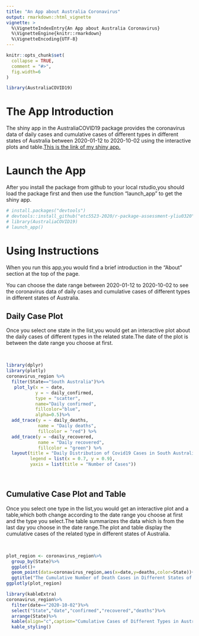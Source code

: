 ```yaml
---
title: "An App about Australia Coronavirus"
output: rmarkdown::html_vignette
vignette: >
  %\VignetteIndexEntry{An App about Australia Coronavirus}
  %\VignetteEngine{knitr::rmarkdown}
  %\VignetteEncoding{UTF-8}
---
```


```r
knitr::opts_chunk$set(
  collapse = TRUE,
  comment = "#>",
  fig.width=6
)
```

```r
library(AustraliaCOVID19)
```

# The App Introduction

The shiny app in the AustraliaCOVID19 package provides the coronavirus data of daily cases and cumulative cases of different types in different states of Australia between 2020-01-12 to 2020-10-02 using the interactive plots and table.[This is the link of my shiny app.](https://yiwen-liu.shinyapps.io/app_about_coronavirus/)

# Launch the App

After you install the package from github to your local rstudio,you should load the package first and then use the function "launch_app" to get the shiny app.

```r
# install.packages("devtools")
# devtools::install_github("etc5523-2020/r-package-assessment-yliu0320")
# library(AustraliaCOVID19)
# launch_app()
```

# Using Instructions

When you run this app,you would find a brief introduction in the "About" section at the top of the page.

You can choose the date range between 2020-01-12 to 2020-10-02 to see the coronavirus data of daily cases and cumulative cases of different types in different states of Australia.

## Daily Case Plot

Once you select one state in the list,you would get an interactive plot about the daily cases of different types in the related state.The date of the plot is between the date range you choose at first.

<br>

```r
library(dplyr)
library(plotly)
coronavirus_region %>%
  filter(State=="South Australia")%>%
   plot_ly(x = ~ date,
           y = ~ daily_confirmed,
           type = "scatter",
           name="Daily confirmed",
           fillcolor="blue",
           alpha=0.5)%>%
  add_trace(y = ~ daily_deaths, 
            name = "Daily deaths",
            fillcolor = "red") %>%
  add_trace(y = ~daily_recovered, 
            name = "Daily recovered", 
            fillcolor = "green") %>%
  layout(title = "Daily Distribution of Covid19 Cases in South Australia",
         legend = list(x = 0.7, y = 0.9),
         yaxis = list(title = "Number of Cases"))
```
<br>

## Cumulative Case Plot and Table

Once you select one type in the list,you would get an interactive plot and a table,which both change according to the date range you choose at first and the type you select.The table summarizes the data which is from the last day you choose in the date range.The plot and table display the cumulative cases of the related type in different states of Australia.

<br>

```r
plot_region <- coronavirus_region%>%
  group_by(State)%>%
  ggplot()+
  geom_point(data=coronavirus_region,aes(x=date,y=deaths,color=State))+
  ggtitle("The Cumulative Number of Death Cases in Different States of Australia")
ggplotly(plot_region)
```

```r
library(kableExtra)
coronavirus_region%>%
  filter(date=="2020-10-02")%>%
  select("State","date","confirmed","recovered","deaths")%>%
  arrange(State)%>%
  kable(align="c",caption="Cumulative Cases of Different Types in Australia(from 2020.01.12 to 2020.10.02)") %>% 
  kable_styling()
```

